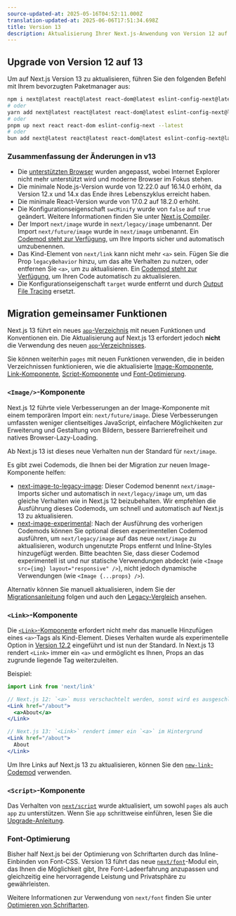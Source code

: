 ```yaml
---
source-updated-at: 2025-05-16T04:52:11.000Z
translation-updated-at: 2025-06-06T17:51:34.698Z
title: Version 13
description: Aktualisierung Ihrer Next.js-Anwendung von Version 12 auf 13.
---
```


## Upgrade von Version 12 auf 13

Um auf Next.js Version 13 zu aktualisieren, führen Sie den folgenden Befehl mit Ihrem bevorzugten Paketmanager aus:

```bash filename="Terminal"
npm i next@latest react@latest react-dom@latest eslint-config-next@latest
# oder
yarn add next@latest react@latest react-dom@latest eslint-config-next@latest
# oder
pnpm up next react react-dom eslint-config-next --latest
# oder
bun add next@latest react@latest react-dom@latest eslint-config-next@latest
```

### Zusammenfassung der Änderungen in v13

- Die [unterstützten Browser](/docs/architecture/supported-browsers) wurden angepasst, wobei Internet Explorer nicht mehr unterstützt wird und moderne Browser im Fokus stehen.
- Die minimale Node.js-Version wurde von 12.22.0 auf 16.14.0 erhöht, da Version 12.x und 14.x das Ende ihres Lebenszyklus erreicht haben.
- Die minimale React-Version wurde von 17.0.2 auf 18.2.0 erhöht.
- Die Konfigurationseigenschaft `swcMinify` wurde von `false` auf `true` geändert. Weitere Informationen finden Sie unter [Next.js Compiler](/docs/architecture/nextjs-compiler).
- Der Import `next/image` wurde in `next/legacy/image` umbenannt. Der Import `next/future/image` wurde in `next/image` umbenannt. Ein [Codemod steht zur Verfügung](/docs/pages/building-your-application/upgrading/codemods#next-image-to-legacy-image), um Ihre Imports sicher und automatisch umzubenennen.
- Das Kind-Element von `next/link` kann nicht mehr `<a>` sein. Fügen Sie die Prop `legacyBehavior` hinzu, um das alte Verhalten zu nutzen, oder entfernen Sie `<a>`, um zu aktualisieren. Ein [Codemod steht zur Verfügung](/docs/pages/building-your-application/upgrading/codemods#new-link), um Ihren Code automatisch zu aktualisieren.
- Die Konfigurationseigenschaft `target` wurde entfernt und durch [Output File Tracing](/docs/pages/api-reference/next-config-js/output) ersetzt.

## Migration gemeinsamer Funktionen

Next.js 13 führt ein neues [`app`-Verzeichnis](/docs/app/building-your-application/routing) mit neuen Funktionen und Konventionen ein. Die Aktualisierung auf Next.js 13 erfordert jedoch **nicht** die Verwendung des neuen [`app`-Verzeichnisses](/docs/app/building-your-application/routing#the-app-router).

Sie können weiterhin `pages` mit neuen Funktionen verwenden, die in beiden Verzeichnissen funktionieren, wie die aktualisierte [Image-Komponente](#image-component), [Link-Komponente](#link-component), [Script-Komponente](#script-component) und [Font-Optimierung](#font-optimization).

### `<Image/>`-Komponente

Next.js 12 führte viele Verbesserungen an der Image-Komponente mit einem temporären Import ein: `next/future/image`. Diese Verbesserungen umfassten weniger clientseitiges JavaScript, einfachere Möglichkeiten zur Erweiterung und Gestaltung von Bildern, bessere Barrierefreiheit und natives Browser-Lazy-Loading.

Ab Next.js 13 ist dieses neue Verhalten nun der Standard für `next/image`.

Es gibt zwei Codemods, die Ihnen bei der Migration zur neuen Image-Komponente helfen:

- [next-image-to-legacy-image](/docs/pages/building-your-application/upgrading/codemods#next-image-to-legacy-image): Dieser Codemod benennt `next/image`-Imports sicher und automatisch in `next/legacy/image` um, um das gleiche Verhalten wie in Next.js 12 beizubehalten. Wir empfehlen die Ausführung dieses Codemods, um schnell und automatisch auf Next.js 13 zu aktualisieren.
- [next-image-experimental](/docs/pages/building-your-application/upgrading/codemods#next-image-experimental): Nach der Ausführung des vorherigen Codemods können Sie optional diesen experimentellen Codemod ausführen, um `next/legacy/image` auf das neue `next/image` zu aktualisieren, wodurch ungenutzte Props entfernt und Inline-Styles hinzugefügt werden. Bitte beachten Sie, dass dieser Codemod experimentell ist und nur statische Verwendungen abdeckt (wie `<Image src={img} layout="responsive" />`), nicht jedoch dynamische Verwendungen (wie `<Image {...props} />`).

Alternativ können Sie manuell aktualisieren, indem Sie der [Migrationsanleitung](/docs/pages/building-your-application/upgrading/codemods#next-image-experimental) folgen und auch den [Legacy-Vergleich](/docs/pages/api-reference/components/image-legacy#comparison) ansehen.

### `<Link>`-Komponente

Die [`<Link>`-Komponente](/docs/pages/api-reference/components/link) erfordert nicht mehr das manuelle Hinzufügen eines `<a>`-Tags als Kind-Element. Dieses Verhalten wurde als experimentelle Option in [Version 12.2](https://nextjs.org/blog/next-12-2) eingeführt und ist nun der Standard. In Next.js 13 rendert `<Link>` immer ein `<a>` und ermöglicht es Ihnen, Props an das zugrunde liegende Tag weiterzuleiten.

Beispiel:

```jsx
import Link from 'next/link'

// Next.js 12: `<a>` muss verschachtelt werden, sonst wird es ausgeschlossen
<Link href="/about">
  <a>About</a>
</Link>

// Next.js 13: `<Link>` rendert immer ein `<a>` im Hintergrund
<Link href="/about">
  About
</Link>
```

Um Ihre Links auf Next.js 13 zu aktualisieren, können Sie den [`new-link`-Codemod](/docs/pages/building-your-application/upgrading/codemods#new-link) verwenden.

### `<Script>`-Komponente

Das Verhalten von [`next/script`](/docs/pages/api-reference/components/script) wurde aktualisiert, um sowohl `pages` als auch `app` zu unterstützen. Wenn Sie `app` schrittweise einführen, lesen Sie die [Upgrade-Anleitung](/docs/pages/building-your-application/upgrading).

### Font-Optimierung

Bisher half Next.js bei der Optimierung von Schriftarten durch das Inline-Einbinden von Font-CSS. Version 13 führt das neue [`next/font`](/docs/pages/building-your-application/optimizing/fonts)-Modul ein, das Ihnen die Möglichkeit gibt, Ihre Font-Ladeerfahrung anzupassen und gleichzeitig eine hervorragende Leistung und Privatsphäre zu gewährleisten.

Weitere Informationen zur Verwendung von `next/font` finden Sie unter [Optimieren von Schriftarten](/docs/pages/building-your-application/optimizing/fonts).